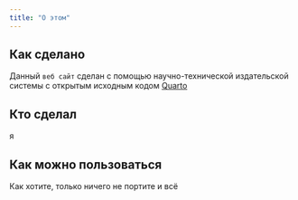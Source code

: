 ```yaml
---
title: "О этом"
---
```


## Как сделано

Данный `веб сайт` сделан с помощью научно-технической издательской системы с открытым исходным кодом [Quarto](https://quarto.org/)

## Кто сделал

я

## Как можно пользоваться

Как хотите, только ничего не портите и всё
